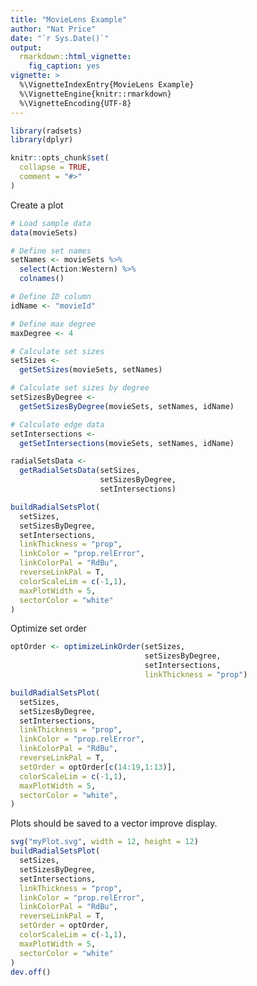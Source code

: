 ```yaml
---
title: "MovieLens Example"
author: "Nat Price"
date: "`r Sys.Date()`"
output: 
  rmarkdown::html_vignette:
    fig_caption: yes
vignette: >
  %\VignetteIndexEntry{MovieLens Example}
  %\VignetteEngine{knitr::rmarkdown}
  %\VignetteEncoding{UTF-8}
---
```


```r
library(radsets)
library(dplyr)

knitr::opts_chunk$set(
  collapse = TRUE,
  comment = "#>"
)
```

Create a plot 

```r

# Load sample data
data(movieSets)

# Define set names
setNames <- movieSets %>%
  select(Action:Western) %>%
  colnames()

# Define ID column
idName <- "movieId"

# Define max degree
maxDegree <- 4

# Calculate set sizes
setSizes <-
  getSetSizes(movieSets, setNames)

# Calculate set sizes by degree
setSizesByDegree <-
  getSetSizesByDegree(movieSets, setNames, idName)

# Calculate edge data
setIntersections <-
  getSetIntersections(movieSets, setNames, idName)

radialSetsData <-
  getRadialSetsData(setSizes,
                    setSizesByDegree,
                    setIntersections)

buildRadialSetsPlot(
  setSizes,
  setSizesByDegree,
  setIntersections,
  linkThickness = "prop",
  linkColor = "prop.relError",
  linkColorPal = "RdBu",
  reverseLinkPal = T,
  colorScaleLim = c(-1,1),
  maxPlotWidth = 5,
  sectorColor = "white"
)
```

Optimize set order

```r
optOrder <- optimizeLinkOrder(setSizes,
                              setSizesByDegree,
                              setIntersections,
                              linkThickness = "prop")
```

```r
buildRadialSetsPlot(
  setSizes,
  setSizesByDegree,
  setIntersections,
  linkThickness = "prop",
  linkColor = "prop.relError",
  linkColorPal = "RdBu",
  reverseLinkPal = T,
  setOrder = optOrder[c(14:19,1:13)],
  colorScaleLim = c(-1,1),
  maxPlotWidth = 5,
  sectorColor = "white",
)
```

Plots should be saved to a vector improve display.
```r
svg("myPlot.svg", width = 12, height = 12)
buildRadialSetsPlot(
  setSizes,
  setSizesByDegree,
  setIntersections,
  linkThickness = "prop",
  linkColor = "prop.relError",
  linkColorPal = "RdBu",
  reverseLinkPal = T,
  setOrder = optOrder,
  colorScaleLim = c(-1,1),
  maxPlotWidth = 5,
  sectorColor = "white"
)
dev.off()
```




